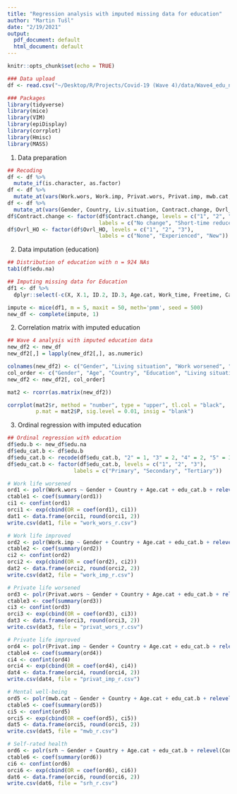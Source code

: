 ```yaml
---
title: "Regression analysis with imputed missing data for education"
author: "Martin Tušl"
date: "2/19/2021"
output:
  pdf_document: default
  html_document: default
---
```


```r
knitr::opts_chunk$set(echo = TRUE)
```

```r
### Data upload
df <- read.csv("~/Desktop/R/Projects/Covid-19 (Wave 4)/data/Wave4_edu_na.csv", header=TRUE)

### Packages
library(tidyverse)
library(mice)
library(VIM)
library(epiDisplay)
library(corrplot)
library(Hmisc)
library(MASS)
```

1) Data preparation
```r
## Recoding
df <- df %>%
  mutate_if(is.character, as.factor)
df <- df %>%
  mutate_at(vars(Work.wors, Work.imp, Privat.wors, Privat.imp, mwb.cat, srh), as.ordered)
df <- df %>%
  mutate_at(vars(Gender, Country, Liv.situation, Contract.change, Ovrl_HO, Work.wors.3, Work.imp.3, Privat.wors.3, Privat.imp.3), as.factor)
df$Contract.change <- factor(df$Contract.change, levels = c("1", "2", "3", "4"),
                             labels = c("No change", "Short-time reduced", "Short-time 0", "Job loss"))
df$Ovrl_HO <- factor(df$Ovrl_HO, levels = c("1", "2", "3"),
                             labels = c("None", "Experienced", "New"))
```

2) Data imputation (education)
```r
## Distribution of education with n = 924 NAs
tab1(df$edu.na)

## Imputing missing data for Education
df1 <- df %>%
  dplyr::select(-c(X, X.1, ID.2, ID.3, Age.cat, Work_time, Freetime, Caring_duties, Work.wors.3, Work.imp.3, Privat.wors.3, Privat.imp.3))

impute <- mice(df1, m = 5, maxit = 50, meth='pmm', seed = 500)
new_df <- complete(impute, 1)
```

2) Correlation matrix with imputed education
```r
## Wave 4 analysis with imputed education data
new_df2 <- new_df
new_df2[,] = lapply(new_df2[,], as.numeric)

colnames(new_df2) <- c("Gender", "Living situation", "Work worsened", "Work improved", "Private worsened", "Private improved", "Contract change", "Work time", "Caring duties", "Leisure time", "MWB","Home-office", "SRH", "Country", "Age", "Education")
col_order <- c("Gender", "Age", "Country", "Education", "Living situation", "Contract change", "Work time", "Leisure time", "Caring duties", "Home-office", "Work worsened", "Work improved", "Private worsened", "Private improved", "MWB", "SRH")
new_df2 <- new_df2[, col_order]

mat2 <- rcorr(as.matrix(new_df2))

corrplot(mat2$r, method = "number", type = "upper", tl.col = "black", 
         p.mat = mat2$P, sig.level = 0.01, insig = "blank")
```

3) Ordinal regression with imputed education
```r
## Ordinal regression with education
df$edu.b <- new_df$edu.na
df$edu_cat.b <- df$edu.b
df$edu_cat.b <- recode(df$edu_cat.b, "2" = 1, "3" = 2, "4" = 2, "5" = 3, "6" = 3)
df$edu_cat.b <- factor(df$edu_cat.b, levels = c("1", "2", "3"),
                     labels = c("Primary", "Secondary", "Tertiary"))

# Work life worsened
ord1 <- polr(Work.wors ~ Gender + Country + Age.cat + edu_cat.b + relevel(Contract.change, ref = "No change") + Liv.situation + relevel(Ovrl_HO, ref = "None") + relevel(Work_time, ref = "Unchanged") + relevel(Freetime, ref = "Unchanged") + relevel(Caring_duties, ref = "Unchanged"), data = df, Hess = TRUE)
ctable1 <- coef(summary(ord1))
ci1 <- confint(ord1)
orci1 <- exp(cbind(OR = coef(ord1), ci1))
dat1 <- data.frame(orci1, round(orci1, 2))
write.csv(dat1, file = "work_wors_r.csv")

# Work life improved
ord2 <- polr(Work.imp ~ Gender + Country + Age.cat + edu_cat.b + relevel(Contract.change, ref = "No change") + Liv.situation + relevel(Ovrl_HO, ref = "None") + relevel(Freetime, ref = "Unchanged") + relevel(Work_time, ref = "Unchanged") + relevel(Caring_duties, ref = "Unchanged"), data = df, Hess = TRUE)
ctable2 <- coef(summary(ord2))
ci2 <- confint(ord2)
orci2 <- exp(cbind(OR = coef(ord2), ci2))
dat2 <- data.frame(orci2, round(orci2, 2))
write.csv(dat2, file = "work_imp_r.csv")

# Private life worsened
ord3 <- polr(Privat.wors ~ Gender + Country + Age.cat + edu_cat.b + relevel(Contract.change, ref = "No change") + Liv.situation + relevel(Ovrl_HO, ref = "None") + relevel(Freetime, ref = "Unchanged") + relevel(Work_time, ref = "Unchanged") + relevel(Caring_duties, ref = "Unchanged"), data = df, Hess = TRUE)
ctable3 <- coef(summary(ord3))
ci3 <- confint(ord3)
orci3 <- exp(cbind(OR = coef(ord3), ci3))
dat3 <- data.frame(orci3, round(orci3, 2))
write.csv(dat3, file = "privat_wors_r.csv")

# Private life improved
ord4 <- polr(Privat.imp ~ Gender + Country + Age.cat + edu_cat.b + relevel(Contract.change, ref = "No change") + Liv.situation + relevel(Ovrl_HO, ref = "None") + relevel(Freetime, ref = "Unchanged") + relevel(Work_time, ref = "Unchanged") + relevel(Caring_duties, ref = "Unchanged"), data = df, Hess = TRUE)
ctable4 <- coef(summary(ord4))
ci4 <- confint(ord4)
orci4 <- exp(cbind(OR = coef(ord4), ci4))
dat4 <- data.frame(orci4, round(orci4, 2))
write.csv(dat4, file = "privat_imp_r.csv")

# Mental well-being
ord5 <- polr(mwb.cat ~ Gender + Country + Age.cat + edu_cat.b + relevel(Contract.change, ref = "No change") + Liv.situation + relevel(Ovrl_HO, ref = "None") + relevel(Freetime, ref = "Unchanged") + relevel(Work_time, ref = "Unchanged") + relevel(Caring_duties, ref = "Unchanged") + Work.wors.3 + Work.imp.3 + Privat.wors.3 + Privat.imp.3, data = df, Hess = TRUE)
ctable5 <- coef(summary(ord5))
ci5 <- confint(ord5)
orci5 <- exp(cbind(OR = coef(ord5), ci5))
dat5 <- data.frame(orci5, round(orci5, 2))
write.csv(dat5, file = "mwb_r.csv")

# Self-rated health
ord6 <- polr(srh ~ Gender + Country + Age.cat + edu_cat.b + relevel(Contract.change, ref = "No change") + Liv.situation + relevel(Ovrl_HO, ref = "None") + relevel(Freetime, ref = "Unchanged") + relevel(Work_time, ref = "Unchanged") + relevel(Caring_duties, ref = "Unchanged") + Work.wors.3 + Work.imp.3 + Privat.wors.3 + Privat.imp.3, data = df, Hess = TRUE)
ctable6 <- coef(summary(ord6))
ci6 <- confint(ord6)
orci6 <- exp(cbind(OR = coef(ord6), ci6))
dat6 <- data.frame(orci6, round(orci6, 2))
write.csv(dat6, file = "srh_r.csv")
```

